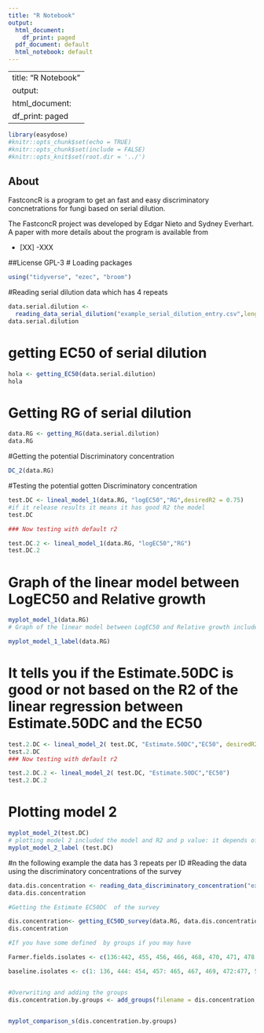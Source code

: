 ```yaml
---
title: "R Notebook"
output:
  html_document:
    df_print: paged
  pdf_document: default
  html_notebook: default
---
```


---
title: "R Notebook"
output:
  html_document:
    df_print: paged
---

```r
library(easydose)
#knitr::opts_chunk$set(echo = TRUE)
#knitr::opts_chunk$set(include = FALSE)
#knitr::opts_knit$set(root.dir = '../')
```
## About 

FastconcR is a program to get an fast and easy discriminatory concnetrations for fungi based on serial dilution.

The FastconcR project was developed by Edgar Nieto and Sydney Everhart. A paper with more details about the program is available from

- [XX] -XXX

##License
GPL-3
# Loading packages
```r
using("tidyverse", "ezec", "broom")

```
#Reading serial dilution data which has 4 repeats
```r
data.serial.dilution <-
  reading_data_serial_dilution("example_serial_dilution_entry.csv",length_repeats = 4,plug = 0.6) 
data.serial.dilution 
```
# getting EC50 of serial dilution
```r
hola <- getting_EC50(data.serial.dilution)
hola

```
# Getting RG of serial dilution
```r
data.RG <- getting_RG(data.serial.dilution)
data.RG
```
#Getting the potential Discriminatory concentration
```r
DC_2(data.RG)
```
#Testing the potential gotten Discriminatory concentration
```r
test.DC <- lineal_model_1(data.RG, "logEC50","RG",desiredR2 = 0.75)
#if it release results it means it has good R2 the model
test.DC

### Now testing with default r2

test.DC.2 <- lineal_model_1(data.RG, "logEC50","RG")
test.DC.2
```
# Graph of the linear model between LogEC50 and Relative growth
```r
myplot_model_1(data.RG)
# Graph of the linear model between LogEC50 and Relative growth included the model and R2 and p value: it depends of the values it might look weird, so it must be modified the function if so

myplot_model_1_label(data.RG)

```

# It tells you if the Estimate.50DC is good or not based on the R2 of the  linear regression between Estimate.50DC and the EC50 
```r
test.2.DC <- lineal_model_2( test.DC, "Estimate.50DC","EC50", desiredR2 = 0.70)
test.2.DC
### Now testing with default r2

test.2.DC.2 <- lineal_model_2( test.DC, "Estimate.50DC","EC50")
test.2.DC.2
```
# Plotting model 2
```r
myplot_model_2(test.DC)
# plotting model 2 included the model and R2 and p value: it depends of the values it might look weird, so it must be modified the function if so
myplot_model_2_label (test.DC)
```
#n the following  example the data has 3 repeats per ID
#Reading the data using the discriminatory concentrations of the survey 

```r

data.dis.concentration <- reading_data_discriminatory_concentration("example_discriminatory_concentration_entry.csv", length_repeats = 3, plug = 0.6)
data.dis.concentration

#Getting the Estimate EC50DC  of the survey 

dis.concentration<- getting_EC50D_survey(data.RG, data.dis.concentration, "logEC50","RG")
dis.concentration

#If you have some defined  by groups if you may have

Farmer.fields.isolates <- c(136:442, 455, 456, 466, 468, 470, 471, 478:554, 602:610, 612:635, 671, 672, 682:690, 695:797, 810:823, 834, 835, 848:1024, 1255: 1326, 1491: 1500, 1661:1670, 1831: 2246, 2303: 2342,2362: 2381, 2393: 2573)

baseline.isolates <- c(1: 136, 444: 454, 457: 465, 467, 469, 472:477, 555:601, 611, 636:670, 673: 680, 691:694 , 798: 809,  824: 833, 836: 847)


#Overwriting and adding the groups
dis.concentration.by.groups <- add_groups(filename = dis.concentration, group1 =  baseline.isolates, group2 =  Farmer.fields.isolates)



```
```r
myplot_comparison_s(dis.concentration.by.groups)
```



